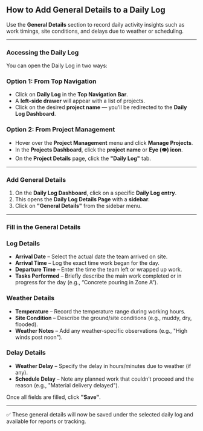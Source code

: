 ## **How to Add General Details to a Daily Log**

Use the **General Details** section to record daily activity insights such as work timings, site conditions, and delays due to weather or scheduling.

---

### **Accessing the Daily Log**

You can open the Daily Log in two ways:

### **Option 1: From Top Navigation**

- Click on **Daily Log** in the **Top Navigation Bar**.
- A **left-side drawer** will appear with a list of projects.
- Click on the desired **project name** — you'll be redirected to the **Daily Log Dashboard**.

### **Option 2: From Project Management**

- Hover over the **Project Management** menu and click **Manage Projects**.
- In the **Projects Dashboard**, click the **project name** or **Eye (👁️) icon**.
- On the **Project Details** page, click the **"Daily Log"** tab.

---

### **Add General Details**

1. On the **Daily Log Dashboard**, click on a specific **Daily Log entry**.
2. This opens the **Daily Log Details Page** with a **sidebar**.
3. Click on **"General Details"** from the sidebar menu.

---

### **Fill in the General Details**

### **Log Details**

- **Arrival Date** – Select the actual date the team arrived on site.
- **Arrival Time** – Log the exact time work began for the day.
- **Departure Time** – Enter the time the team left or wrapped up work.
- **Tasks Performed** – Briefly describe the main work completed or in progress for the day (e.g., “Concrete pouring in Zone A”).

### **Weather Details**

- **Temperature** – Record the temperature range during working hours.
- **Site Condition** – Describe the ground/site conditions (e.g., muddy, dry, flooded).
- **Weather Notes** – Add any weather-specific observations (e.g., "High winds post noon").

### **Delay Details**

- **Weather Delay** – Specify the delay in hours/minutes due to weather (if any).
- **Schedule Delay** – Note any planned work that couldn’t proceed and the reason (e.g., "Material delivery delayed").

Once all fields are filled, click **"Save"**.

---

✅ These general details will now be saved under the selected daily log and available for reports or tracking.
